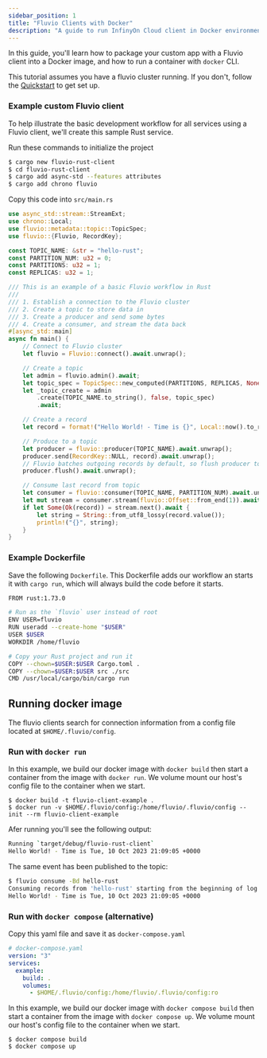 ```yaml
---
sidebar_position: 1
title: "Fluvio Clients with Docker"
description: "A guide to run InfinyOn Cloud client in Docker environment"
---
```


In this guide, you'll learn how to package your custom app with a Fluvio client into a Docker image, and how to run a container with `docker` CLI.

This tutorial assumes you have a fluvio cluster running. If you don't, follow the [Quickstart] to get set up.

### Example custom Fluvio client

To help illustrate the basic development workflow for all services using a Fluvio client, we'll create this sample Rust service.

Run these commands to initialize the project


```bash copy="fl"
$ cargo new fluvio-rust-client
$ cd fluvio-rust-client
$ cargo add async-std --features attributes
$ cargo add chrono fluvio
```

Copy this code into `src/main.rs`

```rust
use async_std::stream::StreamExt;
use chrono::Local;
use fluvio::metadata::topic::TopicSpec;
use fluvio::{Fluvio, RecordKey};

const TOPIC_NAME: &str = "hello-rust";
const PARTITION_NUM: u32 = 0;
const PARTITIONS: u32 = 1;
const REPLICAS: u32 = 1;

/// This is an example of a basic Fluvio workflow in Rust
///
/// 1. Establish a connection to the Fluvio cluster
/// 2. Create a topic to store data in
/// 3. Create a producer and send some bytes
/// 4. Create a consumer, and stream the data back
#[async_std::main]
async fn main() {
    // Connect to Fluvio cluster
    let fluvio = Fluvio::connect().await.unwrap();

    // Create a topic
    let admin = fluvio.admin().await;
    let topic_spec = TopicSpec::new_computed(PARTITIONS, REPLICAS, None);
    let _topic_create = admin
        .create(TOPIC_NAME.to_string(), false, topic_spec)
        .await;

    // Create a record
    let record = format!("Hello World! - Time is {}", Local::now().to_rfc2822());

    // Produce to a topic
    let producer = fluvio::producer(TOPIC_NAME).await.unwrap();
    producer.send(RecordKey::NULL, record).await.unwrap();
    // Fluvio batches outgoing records by default, so flush producer to ensure all records are sent
    producer.flush().await.unwrap();

    // Consume last record from topic
    let consumer = fluvio::consumer(TOPIC_NAME, PARTITION_NUM).await.unwrap();
    let mut stream = consumer.stream(fluvio::Offset::from_end(1)).await.unwrap();
    if let Some(Ok(record)) = stream.next().await {
        let string = String::from_utf8_lossy(record.value());
        println!("{}", string);
    }
}
```

### Example Dockerfile

Save the following `Dockerfile`. This Dockerfile adds our workflow an starts it with `cargo run`, which will always build the code before it starts.


```bash
FROM rust:1.73.0

# Run as the `fluvio` user instead of root
ENV USER=fluvio
RUN useradd --create-home "$USER"
USER $USER
WORKDIR /home/fluvio

# Copy your Rust project and run it
COPY --chown=$USER:$USER Cargo.toml .
COPY --chown=$USER:$USER src ./src
CMD /usr/local/cargo/bin/cargo run
```

## Running docker image

The fluvio clients search for connection information from a config file located at `$HOME/.fluvio/config`.

### Run with `docker run`

In this example, we build our docker image with `docker build` then start a container from the image with `docker run`. We volume mount our host's config file to the container when we start.


```shell
$ docker build -t fluvio-client-example .
$ docker run -v $HOME/.fluvio/config:/home/fluvio/.fluvio/config --init --rm fluvio-client-example
```

Afer running you'll see the following output:

```bash
Running `target/debug/fluvio-rust-client`
Hello World! - Time is Tue, 10 Oct 2023 21:09:05 +0000
```

The same event has been published to the topic:


```bash
$ fluvio consume -Bd hello-rust
Consuming records from 'hello-rust' starting from the beginning of log
Hello World! - Time is Tue, 10 Oct 2023 21:09:05 +0000
```


### Run with `docker compose` (alternative)

Copy this yaml file and save it as `docker-compose.yaml`


```yaml
# docker-compose.yaml
version: "3"
services:
  example:
    build: .
    volumes:
      - $HOME/.fluvio/config:/home/fluvio/.fluvio/config:ro
```

In this example, we build our docker image with `docker compose build` then start a container from the image with `docker compose up`. We volume mount our host's config file to the container when we start.


```shell
$ docker compose build
$ docker compose up
```


[Quickstart]: fluvio/quickstart.mdx